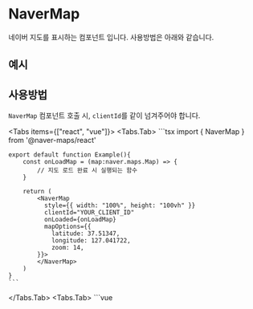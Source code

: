 
# NaverMap

네이버 지도를 표시하는 컴포넌트 입니다. 사용방법은 아래와 같습니다.

## 예시

<NaverMap />

## 사용방법

`NaverMap` 컴포넌트 호출 시, `clientId`를 같이 넘겨주어야 합니다.

<Tabs items={["react", "vue"]}>
  <Tabs.Tab>
    ```tsx
    import { NaverMap } from '@naver-maps/react'

    export default function Example(){
        const onLoadMap = (map:naver.maps.Map) => {
            // 지도 로드 완료 시 실행되는 함수
        }

        return (
            <NaverMap
              style={{ width: "100%", height: "100vh" }}
              clientId="YOUR_CLIENT_ID"
              onLoaded={onLoadMap}
              mapOptions={{
                latitude: 37.51347,
                longitude: 127.041722,
                zoom: 14,
            }}>
            </NaverMap>
        )
    }
    ```

</Tabs.Tab>
<Tabs.Tab>
    ```vue
    <script setup lang="ts">
    import { NaverMap } from '@naver-maps/vue'
    
    const onLoadMap = (map:naver.maps.Map) => {
        // 지도 로드 완료 시 실행되는 함수
    }
    </script>

    <template>
        <NaverMap
          style="width: 100vw; height: 100vh"
          clientId="YOUR_CLIENT_ID"
          @onLoaded="onLoadMap"
          :mapOptions="{
            latitude: 37.51347,
            longitude: 127.041722,
            zoom: 14,
          }"
        >
        </NaverMap>
    </template>
    ```

  </Tabs.Tab>

</Tabs>

### mapOptions

`NaverMap` 컴포넌트의 `mapOptions` 속성을 통해 지도의 옵션을 설정할 수 있습니다.

- `latitude`: 맵의 기본중앙 위도
- `longitude`: 맵의 기본중앙 경도

### onLoaded

`NaverMap` 컴포넌트가 렌더링 완료된 이후 실행되는 함수입니다. `naver.maps.Map` 객체를 인자로 받습니다.
